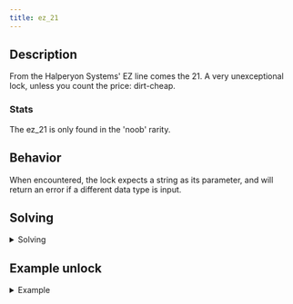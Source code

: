 ```yaml
---
title: ez_21
---
```


## Description

From the Halperyon Systems' EZ line comes the 21. A very unexceptional lock, unless you count 
the price: dirt-cheap.

### Stats

The ez_21 is only found in the 'noob' rarity.

## Behavior

When encountered, the lock expects a string as its parameter, and will return an error if a different data type is input.

## Solving

<details>
  <summary>Solving</summary>
  The possible strings to solve an ez_21 are, "open", "unlock", and "release".
</details>

## Example unlock

<details>
  <summary>Example</summary>
```
  user.example_loc { ez_21: "open" }
```
</details>
